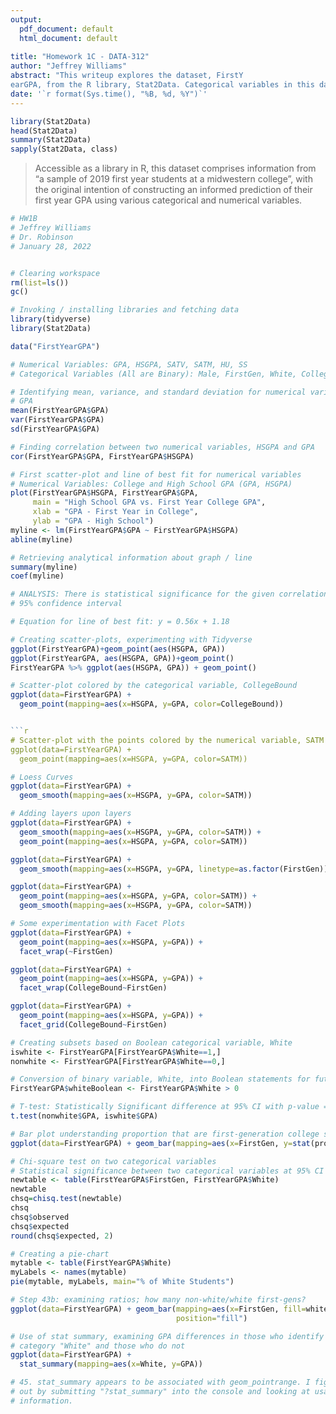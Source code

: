 ```yaml
---
output:
  pdf_document: default
  html_document: default
  
title: "Homework 1C - DATA-312"
author: "Jeffrey Williams"
abstract: "This writeup explores the dataset, FirstY
earGPA, from the R library, Stat2Data. Categorical variables in this dataset utilize boolean values for identification. These variables are as follows: Male, FirstGen, White, CollegeBound. Numerical variables are as follows: GPA, HSGPA, SATV, SATM, HU, SS."
date: '`r format(Sys.time(), "%B, %d, %Y")`'
---
```


```r
library(Stat2Data)
head(Stat2Data)
summary(Stat2Data)
sapply(Stat2Data, class)

```
> Accessible as a library in R, this dataset comprises information from "a sample of 2019 first year students at a midwestern college", with the original intention of constructing an informed prediction of their first year GPA using various categorical and numerical variables. 

```r
# HW1B
# Jeffrey Williams
# Dr. Robinson
# January 28, 2022


# Clearing workspace
rm(list=ls())
gc()

# Invoking / installing libraries and fetching data
library(tidyverse)
library(Stat2Data)


```
 
```r
data("FirstYearGPA")

# Numerical Variables: GPA, HSGPA, SATV, SATM, HU, SS
# Categorical Variables (All are Binary): Male, FirstGen, White, CollegeBound

# Identifying mean, variance, and standard deviation for numerical variable,
# GPA
mean(FirstYearGPA$GPA)
var(FirstYearGPA$GPA)
sd(FirstYearGPA$GPA)

# Finding correlation between two numerical variables, HSGPA and GPA
cor(FirstYearGPA$GPA, FirstYearGPA$HSGPA)
```

```r
# First scatter-plot and line of best fit for numerical variables
# Numerical Variables: College and High School GPA (GPA, HSGPA)
plot(FirstYearGPA$HSGPA, FirstYearGPA$GPA,
     main = "High School GPA vs. First Year College GPA",
     xlab = "GPA - First Year in College",
     ylab = "GPA - High School")
myline <- lm(FirstYearGPA$GPA ~ FirstYearGPA$HSGPA)
abline(myline)

# Retrieving analytical information about graph / line
summary(myline)
coef(myline)
```

```r

# ANALYSIS: There is statistical significance for the given correlation at the 
# 95% confidence interval

# Equation for line of best fit: y = 0.56x + 1.18

# Creating scatter-plots, experimenting with Tidyverse
ggplot(FirstYearGPA)+geom_point(aes(HSGPA, GPA))
ggplot(FirstYearGPA, aes(HSGPA, GPA))+geom_point()
FirstYearGPA %>% ggplot(aes(HSGPA, GPA)) + geom_point()
```

```r
# Scatter-plot colored by the categorical variable, CollegeBound
ggplot(data=FirstYearGPA) +
  geom_point(mapping=aes(x=HSGPA, y=GPA, color=CollegeBound))


```r
# Scatter-plot with the points colored by the numerical variable, SATM
ggplot(data=FirstYearGPA) +
  geom_point(mapping=aes(x=HSGPA, y=GPA, color=SATM))
```

```r
# Loess Curves
ggplot(data=FirstYearGPA) +
  geom_smooth(mapping=aes(x=HSGPA, y=GPA, color=SATM))
```

```r
# Adding layers upon layers
ggplot(data=FirstYearGPA) +
  geom_smooth(mapping=aes(x=HSGPA, y=GPA, color=SATM)) +
  geom_point(mapping=aes(x=HSGPA, y=GPA, color=SATM))
```

```r
ggplot(data=FirstYearGPA) + 
  geom_smooth(mapping=aes(x=HSGPA, y=GPA, linetype=as.factor(FirstGen)))
```

```r
ggplot(data=FirstYearGPA) +
  geom_point(mapping=aes(x=HSGPA, y=GPA, color=SATM)) +
  geom_smooth(mapping=aes(x=HSGPA, y=GPA, color=SATM)) 
```

```r
# Some experimentation with Facet Plots
ggplot(data=FirstYearGPA) + 
  geom_point(mapping=aes(x=HSGPA, y=GPA)) + 
  facet_wrap(~FirstGen)
```

```r
ggplot(data=FirstYearGPA) + 
  geom_point(mapping=aes(x=HSGPA, y=GPA)) + 
  facet_wrap(CollegeBound~FirstGen)
```

```r
ggplot(data=FirstYearGPA) + 
  geom_point(mapping=aes(x=HSGPA, y=GPA)) + 
  facet_grid(CollegeBound~FirstGen)
```

```r
# Creating subsets based on Boolean categorical variable, White
iswhite <- FirstYearGPA[FirstYearGPA$White==1,]
nonwhite <- FirstYearGPA[FirstYearGPA$White==0,]

# Conversion of binary variable, White, into Boolean statements for future use
FirstYearGPA$whiteBoolean <- FirstYearGPA$White > 0
```

```r
# T-test: Statistically Significant difference at 95% CI with p-value = 0.00025
t.test(nonwhite$GPA, iswhite$GPA)
```

```r
# Bar plot understanding proportion that are first-generation college students
ggplot(data=FirstYearGPA) + geom_bar(mapping=aes(x=FirstGen, y=stat(prop)))
```

```r
# Chi-square test on two categorical variables
# Statistical significance between two categorical variables at 95% CI
newtable <- table(FirstYearGPA$FirstGen, FirstYearGPA$White)
newtable
chsq=chisq.test(newtable)
chsq
chsq$observed
chsq$expected
round(chsq$expected, 2)
```

```r
# Creating a pie-chart
mytable <- table(FirstYearGPA$White)
myLabels <- names(mytable)
pie(mytable, myLabels, main="% of White Students")
```

```r
# Step 43b: examining ratios; how many non-white/white first-gens?
ggplot(data=FirstYearGPA) + geom_bar(mapping=aes(x=FirstGen, fill=whiteBoolean),
                                     position="fill")
```

```r
# Use of stat summary, examining GPA differences in those who identify with
# category "White" and those who do not
ggplot(data=FirstYearGPA) +
  stat_summary(mapping=aes(x=White, y=GPA))

# 45. stat_summary appears to be associated with geom_pointrange. I figured this
# out by submitting "?stat_summary" into the console and looking at usage
# information.
```

